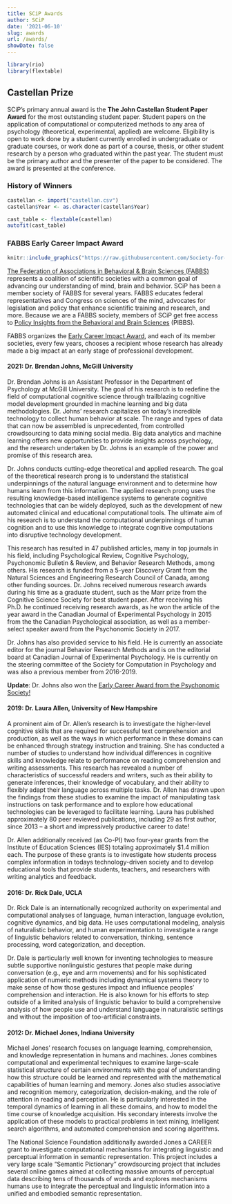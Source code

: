 ```yaml
---
title: SCiP Awards
author: SCiP
date: '2021-06-10'
slug: awards
url: /awards/
showDate: false
---
```


```r
library(rio)
library(flextable) 
```

## Castellan Prize

SCiP's primary annual award is the **The John Castellan Student Paper Award** for the most outstanding student paper. Student papers on the application of computational or computerized methods to any area of psychology (theoretical, experimental, applied) are welcome. Eligibility is open to work done by a student currently enrolled in undergraduate or graduate courses, or work done as part of a course, thesis, or other student research by a person who graduated within the past year. The student must be the primary author and the presenter of the paper to be considered. The award is presented at the conference.

### History of Winners

```r
castellan <- import("castellan.csv")
castellan$Year <- as.character(castellan$Year)

cast_table <- flextable(castellan)
autofit(cast_table)
```

### FABBS Early Career Impact Award

```r
knitr::include_graphics("https://raw.githubusercontent.com/Society-for-Computation-in-Psychology/Society-for-Computation-in-Psychology.github.io/master/files/imgs/fabbsbig.png")
```

[The Federation of Associations in Behavioral & Brain Sciences (FABBS)](https://fabbs.org/) represents a coalition of scientific societies with a common goal of advancing our understanding of mind, brain and behavior. SCiP has been a member society of FABBS for several years. FABBS educates federal representatives and Congress on sciences of the mind, advocates for legislation and policy that enhance scientific training and research, and more. Because we are a FABBS society, members of SCiP get free access to [Policy Insights from the Behavioral and Brain Sciences](https://journals.sagepub.com/home/bbs) (PIBBS).

FABBS organizes the [Early Career Impact Award](https://fabbs.org/honoring-our-scientists/impact-award-winners/), and each of its member societies, every few years, chooses a recipient whose research has already made a big impact at an early stage of professional development.

#### 2021: Dr. Brendan Johns, McGill University 

Dr. Brendan Johns is an Assistant Professor in the Department of Psychology at McGill University. The goal of his research is to redefine the field of computational cognitive science through trailblazing cognitive model development grounded in machine learning and big data methodologies. Dr. Johns’ research capitalizes on today’s incredible technology to collect human behavior at scale. The range and types of data that can now be assembled is unprecedented, from controlled crowdsourcing to data mining social media. Big data analytics and machine learning offers new opportunities to provide insights across psychology, and the research undertaken by Dr. Johns is an example of the power and promise of this research area.

Dr. Johns conducts cutting-edge theoretical and applied research. The goal of the theoretical research prong is to understand the statistical underpinnings of the natural language environment and to determine how humans learn from this information. The applied research prong uses the resulting knowledge-based intelligence systems to generate cognitive technologies that can be widely deployed, such as the development of new automated clinical and educational computational tools. The ultimate aim of his research is to understand the computational underpinnings of human cognition and to use this knowledge to integrate cognitive computations into disruptive technology development.

This research has resulted in 47 published articles, many in top journals in his field, including Psychological Review, Cognitive Psychology, Psychonomic Bulletin & Review, and Behavior Research Methods, among others. His research is funded from a 5-year Discovery Grant from the Natural Sciences and Engineering Research Council of Canada, among other funding sources.  Dr. Johns received numerous research awards during his time as a graduate student, such as the Marr prize from the Cognitive Science Society for best student paper. After receiving his Ph.D. he continued receiving research awards, as he won the article of the year award in the Canadian Journal of Experimental Psychology in 2015 from the the Canadian Psychological association, as well as a member-select speaker award from the Psychonomic Society in 2017.

Dr. Johns has also provided service to his field. He is currently an associate editor for the journal Behavior Research Methods and is on the editorial board at Canadian Journal of Experimental Psychology. He is currently on the steering committee of the Society for Computation in Psychology and was also a previous member from 2016-2019.

**Update**: Dr. Johns also won the [Early Career Award from the Psychonomic Society!](https://www.psychonomic.org/page/early_career_award)

#### 2019: Dr. Laura Allen, University of New Hampshire

A prominent aim of Dr. Allen's research is to investigate the higher-level cognitive skills that are required for successful text comprehension and production, as well as the ways in which performance in these domains can be enhanced through strategy instruction and training. She has conducted a number of studies to understand how individual differences in cognitive skills and knowledge relate to performance on reading comprehension and writing assessments. This research has revealed a number of characteristics of successful readers and writers, such as their ability to generate inferences, their knowledge of vocabulary, and their ability to flexibly adapt their language across multiple tasks. Dr. Allen has drawn upon the findings from these studies to examine the impact of manipulating task instructions on task performance and to explore how educational technologies can be leveraged to facilitate learning. Laura has published approximately 80 peer reviewed publications, including 29 as first author, since 2013 -- a short and impressively productive career to date!

Dr. Allen additionally received (as Co-PI) two four-year grants from the Institute of Education Sciences (IES) totaling approximately $1.4 million each. The purpose of these grants is to investigate how students process complex information in todays technology-driven society and to develop educational tools that provide students, teachers, and researchers with writing analytics and feedback.

#### 2016: Dr. Rick Dale, UCLA

Dr. Rick Dale is an internationally recognized authority on experimental and computational analyses of language, human interaction, language evolution, cognitive dynamics, and big data. He uses computational modeling, analysis of naturalistic behavior, and human experimentation to investigate a range of linguistic behaviors related to conversation, thinking, sentence processing, word categorization, and deception.

Dr. Dale is particularly well known for inventing technologies to measure subtle supportive nonlinguistic gestures that people make during conversation (e.g., eye and arm movements) and for his sophisticated application of numeric methods including dynamical systems theory to make sense of how those gestures impact and influence peoples' comprehension and interaction. He is also known for his efforts to step outside of a limited analysis of linguistic behavior to build a comprehensive analysis of how people use and understand language in naturalistic settings and without the imposition of too-artificial constraints.

#### 2012: Dr. Michael Jones, Indiana University

Michael Jones' research focuses on language learning, comprehension, and knowledge representation in humans and machines. Jones combines computational and experimental techniques to examine large-scale statistical structure of certain environments with the goal of understanding how this structure could be learned and represented with the mathematical capabilities of human learning and memory. Jones also studies associative and recognition memory, categorization, decision-making, and the role of attention in reading and perception. He is particularly interested in the temporal dynamics of learning in all these domains, and how to model the time course of knowledge acquisition. His secondary interests involve the application of these models to practical problems in text mining, intelligent search algorithms, and automated comprehension and scoring algorithms.

The National Science Foundation additionally awarded Jones a CAREER grant to investigate computational mechanisms for integrating linguistic and perceptual information in semantic representation. This project includes a very large scale "Semantic Pictionary" crowdsourcing project that includes several online games aimed at collecting massive amounts of perceptual data describing tens of thousands of words and explores mechanisms humans use to integrate the perceptual and linguistic information into a unified and embodied semantic representation.

